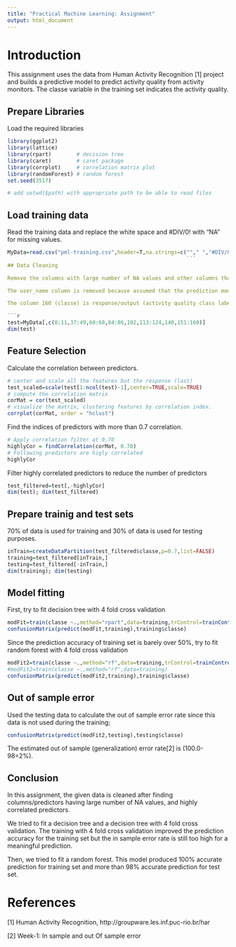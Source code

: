 ```yaml
---
title: "Practical Machine Learning: Assignment"
output: html_document
---
```


# Introduction

This assignment uses the data from Human Activity Recognition [1] project and builds a predictive model to predict activity quality from activity monitors. The classe variable in the training set indicates the activity quality.

## Prepare Libraries

Load the required libraries

```r
library(ggplot2)
library(lattice)
library(rpart)        # decision tree
library(caret)        # caret package
library(corrplot)     # correlation matrix plot
library(randomForest) # random forest
set.seed(3517)
```
```r
# add setwd($path) with appropriate path to be able to read files
```

## Load training data

Read the training data and replace the white space and #DIV/0! with "NA" for missing values.
```r
MyData=read.csv("pml-training.csv",header=T,na.strings=c(""," ","#DIV/0!"));
                                                         ```
## Data Cleaning

Remove the columns with large number of NA values and other columns that will not contribute to the prediction. 

The user_name column is removed because assumed that the prediction model should be subject independent.

The column 160 (classe) is response/output (activity quality class label).

```r
test=MyData[,c(8:11,37:49,60:68,84:86,102,113:124,140,151:160)]
dim(test)
```

## Feature Selection

Calculate the correlation between predictors.

```r
# center and scale all the features but the response (last)
test_scaled=scale(test[1:ncol(test)-1],center=TRUE,scale=TRUE)
# compute the correlation matrix
corMat = cor(test_scaled)
# visualize the matrix, clustering features by correlation index.
corrplot(corMat, order = "hclust")

```

Find the indices of predictors with more than 0.7 correlation.

```r
# Apply correlation filter at 0.70
highlyCor = findCorrelation(corMat, 0.70)
# Following predictors are higly correlated
highlyCor
```

Filter highly correlated predictors to reduce the number of predictors
```r
test_filtered=test[,-highlyCor]
dim(test); dim(test_filtered)
```

## Prepare trainig and test sets

70% of data is used for training and 30% of data is used for testing purposes.

```r
inTrain=createDataPartition(test_filtered$classe,p=0.7,list=FALSE)
training=test_filtered[inTrain,]
testing=test_filtered[-inTrain,]
dim(training); dim(testing)
```

## Model fitting

First, try to fit decision tree with 4 fold cross validation
```r
modFit=train(classe ~.,method="rpart",data=training,trControl=trainControl(method="cv",number=4))
confusionMatrix(predict(modFit,training),training$classe)
```

Since the prediction accuracy of training set is barely over 50%, try to fit random forest with 4 fold cross validation

```r
modFit2=train(classe ~.,method="rf",data=training,trControl=trainControl(method="cv",number=4))
#modFit2=train(classe ~.,method="rf",data=training)
confusionMatrix(predict(modFit2,training),training$classe)
```
## Out of sample error

Used the testing data to calculate the out of sample error rate since this data is not used during the training;

```r
confusionMatrix(predict(modFit2,testing),testing$classe)
```
The estimated out of sample (generalization) error rate[2] is (100.0-98=2%).

## Conclusion

In this assignment, the given data is cleaned after finding columns/predictors having large number of NA values, and highly correlated predictors. 

We tried to fit a decision tree and a decision tree with 4 fold cross validation. The training with 4 fold cross validation improved the prediction accuracy for the training set but the in sample error rate is still too high for a meaningful prediction.

Then, we tried to fit a random forest. This model produced 100% accurate prediction for training set and more than 98% accurate prediction for test set.

# References

[1] Human Activity Recognition, http://groupware.les.inf.puc-rio.br/har

[2] Week-1: In sample and out Of sample error


